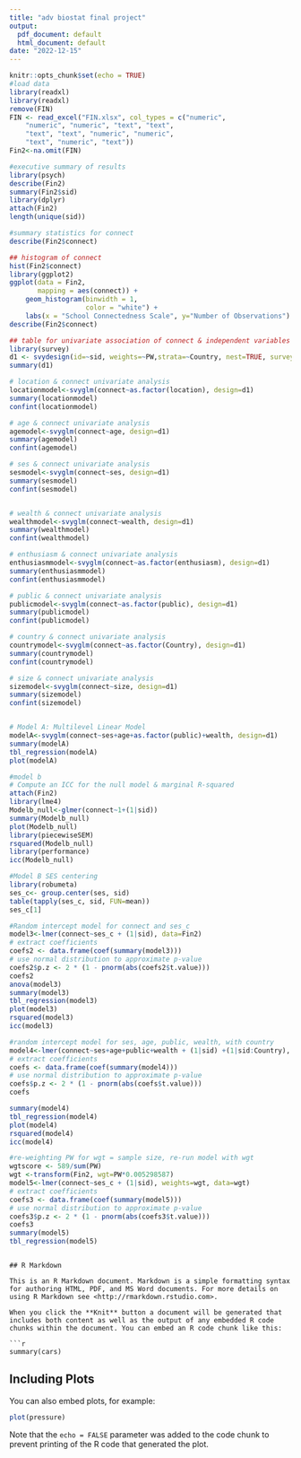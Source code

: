 ```yaml
---
title: "adv biostat final project"
output:
  pdf_document: default
  html_document: default
date: "2022-12-15"
---
```


```r
knitr::opts_chunk$set(echo = TRUE)
#load data
library(readxl)
library(readxl)
remove(FIN)
FIN <- read_excel("FIN.xlsx", col_types = c("numeric", 
    "numeric", "numeric", "text", "text", 
    "text", "text", "numeric", "numeric", 
    "text", "numeric", "text"))
Fin2<-na.omit(FIN)

#executive summary of results
library(psych) 
describe(Fin2)
summary(Fin2$sid)
library(dplyr)
attach(Fin2)
length(unique(sid))

#summary statistics for connect
describe(Fin2$connect)

## histogram of connect
hist(Fin2$connect)
library(ggplot2)
ggplot(data = Fin2,
       mapping = aes(connect)) + 
	geom_histogram(binwidth = 1,
                   color = "white") +
	labs(x = "School Connectedness Scale", y="Number of Observations")
describe(Fin2$connect)

## table for univariate association of connect & independent variables
library(survey)
d1 <- svydesign(id=~sid, weights=~PW,strata=~Country, nest=TRUE, survey.lonely.psu = "adjust", data=Fin2)
summary(d1)

# location & connect univariate analysis
locationmodel<-svyglm(connect~as.factor(location), design=d1)
summary(locationmodel)
confint(locationmodel)

# age & connect univariate analysis
agemodel<-svyglm(connect~age, design=d1)
summary(agemodel)
confint(agemodel)

# ses & connect univariate analysis
sesmodel<-svyglm(connect~ses, design=d1)
summary(sesmodel)
confint(sesmodel)


# wealth & connect univariate analysis
wealthmodel<-svyglm(connect~wealth, design=d1)
summary(wealthmodel)
confint(wealthmodel)

# enthusiasm & connect univariate analysis
enthusiasmmodel<-svyglm(connect~as.factor(enthusiasm), design=d1)
summary(enthusiasmmodel)
confint(enthusiasmmodel)

# public & connect univariate analysis
publicmodel<-svyglm(connect~as.factor(public), design=d1)
summary(publicmodel)
confint(publicmodel)

# country & connect univariate analysis
countrymodel<-svyglm(connect~as.factor(Country), design=d1)
summary(countrymodel)
confint(countrymodel)

# size & connect univariate analysis
sizemodel<-svyglm(connect~size, design=d1)
summary(sizemodel)
confint(sizemodel)


# Model A: Multilevel Linear Model
modelA<-svyglm(connect~ses+age+as.factor(public)+wealth, design=d1)
summary(modelA)
tbl_regression(modelA)
plot(modelA)

#model b
# Compute an ICC for the null model & marginal R-squared
attach(Fin2)
library(lme4)
Modelb_null<-glmer(connect~1+(1|sid))
summary(Modelb_null)
plot(Modelb_null)
library(piecewiseSEM)
rsquared(Modelb_null)
library(performance)
icc(Modelb_null)

#Model B SES centering
library(robumeta)
ses_c<- group.center(ses, sid)
table(tapply(ses_c, sid, FUN=mean))
ses_c[1]

#Random intercept model for connect and ses_c
model3<-lmer(connect~ses_c + (1|sid), data=Fin2)
# extract coefficients
coefs2 <- data.frame(coef(summary(model3)))
# use normal distribution to approximate p-value
coefs2$p.z <- 2 * (1 - pnorm(abs(coefs2$t.value)))
coefs2
anova(model3)
summary(model3)
tbl_regression(model3)
plot(model3)
rsquared(model3)
icc(model3)

#random intercept model for ses, age, public, wealth, with country
model4<-lmer(connect~ses+age+public+wealth + (1|sid) +(1|sid:Country), data=Fin2)
# extract coefficients
coefs <- data.frame(coef(summary(model4)))
# use normal distribution to approximate p-value
coefs$p.z <- 2 * (1 - pnorm(abs(coefs$t.value)))
coefs

summary(model4)
tbl_regression(model4)
plot(model4)
rsquared(model4)
icc(model4)

#re-weighting PW for wgt = sample size, re-run model with wgt
wgtscore <- 589/sum(PW)
wgt <-transform(Fin2, wgt=PW*0.005298587)
model5<-lmer(connect~ses_c + (1|sid), weights=wgt, data=wgt)
# extract coefficients
coefs3 <- data.frame(coef(summary(model5)))
# use normal distribution to approximate p-value
coefs3$p.z <- 2 * (1 - pnorm(abs(coefs3$t.value)))
coefs3
summary(model5)
tbl_regression(model5)

```
```

## R Markdown

This is an R Markdown document. Markdown is a simple formatting syntax for authoring HTML, PDF, and MS Word documents. For more details on using R Markdown see <http://rmarkdown.rstudio.com>.

When you click the **Knit** button a document will be generated that includes both content as well as the output of any embedded R code chunks within the document. You can embed an R code chunk like this:

```r
summary(cars)
```

## Including Plots

You can also embed plots, for example:

```r
plot(pressure)
```

Note that the `echo = FALSE` parameter was added to the code chunk to prevent printing of the R code that generated the plot.
